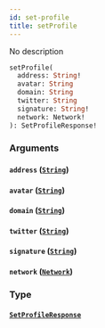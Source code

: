 ```yaml
---
id: set-profile
title: setProfile
---
```



No description


```graphql
setProfile(
  address: String!
  avatar: String
  domain: String
  twitter: String
  signature: String!
  network: Network!
): SetProfileResponse!

```


### Arguments

#### `address` ([`String`](/docs/GraphQL/scalars/string))




#### `avatar` ([`String`](/docs/GraphQL/scalars/string))




#### `domain` ([`String`](/docs/GraphQL/scalars/string))




#### `twitter` ([`String`](/docs/GraphQL/scalars/string))




#### `signature` ([`String`](/docs/GraphQL/scalars/string))




#### `network` ([`Network`](/docs/GraphQL/enums/network))




### Type

#### [`SetProfileResponse`](/docs/GraphQL/objects/set-profile-response) 






